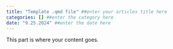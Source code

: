 ```yaml
---
title: "Template .qmd file" ##enter your articles title here
categories: [] ##enter the category here
date: "9.25.2024" ##enter the date here
---
```


This part is where your content goes.